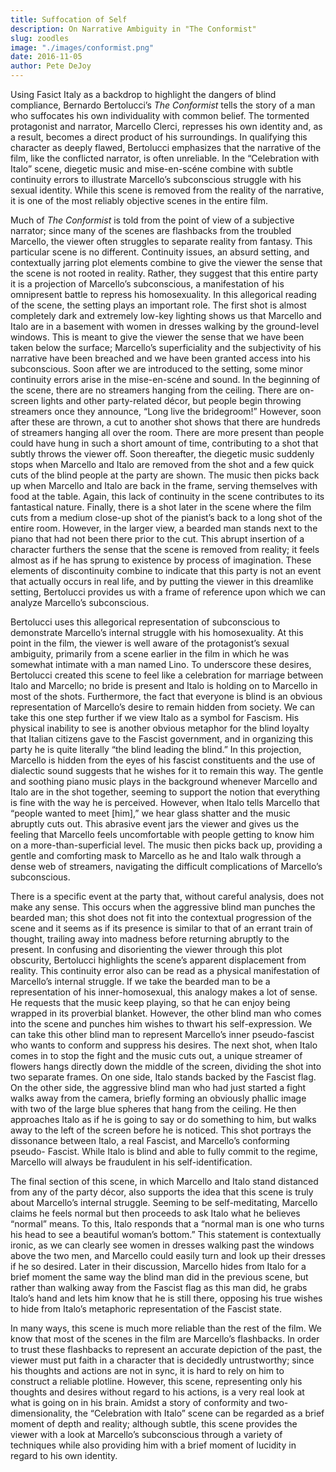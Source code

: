```yaml
---
title: Suffocation of Self
description: On Narrative Ambiguity in "The Conformist"
slug: zoodles
image: "./images/conformist.png"
date: 2016-11-05
author: Pete DeJoy
---
```


Using Fasict Italy as a backdrop to highlight the dangers of blind compliance, Bernardo Bertolucci’s _The Conformist_ tells the story of a man who suffocates his own individuality with common belief. The tormented protagonist and narrator, Marcello Clerci, represses his own identity and, as a result, becomes a direct product of his surroundings. In qualifying this character as deeply flawed, Bertolucci emphasizes that the narrative of the film, like the conflicted narrator, is often unreliable. In the “Celebration with Italo” scene, diegetic music and mise-en-scéne combine with subtle continuity errors to illustrate Marcello’s subconscious struggle with his sexual identity. While this scene is removed from the reality of the narrative, it is one of the most reliably objective scenes in the entire film.

Much of _The Conformist_ is told from the point of view of a subjective narrator; since many of the scenes are flashbacks from the troubled Marcello, the viewer often struggles to separate reality from fantasy. This particular scene is no different. Continuity issues, an absurd setting, and contextually jarring plot elements combine to give the viewer the sense that the scene is not rooted in reality. Rather, they suggest that this entire party it is a projection of Marcello’s subconscious, a manifestation of his omnipresent battle to repress his homosexuality. In this allegorical reading of the scene, the setting plays an important role. The first shot is almost completely dark and extremely low-key lighting shows us that Marcello and Italo are in a basement with women in dresses walking by the ground-level windows. This is meant to give the viewer the sense that we have been taken below the surface; Marcello’s superficiality and the subjectivity of his narrative have been breached and we have been granted access into his subconscious. Soon after we are introduced to the setting, some minor continuity errors arise in the mise-en-scéne and sound. In the beginning of the scene, there are no streamers hanging from the ceiling. There are on-screen lights and other party-related décor, but people begin throwing streamers once they announce, “Long live the bridegroom!” However, soon after these are thrown, a cut to another shot shows that there are hundreds of streamers hanging all over the room. There are more present than people could have hung in such a short amount of time, contributing to a shot that subtly throws the viewer off. Soon thereafter, the diegetic music suddenly stops when Marcello and Italo are removed from the shot and a few quick cuts of the blind people at the party are shown. The music then picks back up when Marcello and Italo are back in the frame, serving themselves with food at the table. Again, this lack of continuity in the scene contributes to its fantastical nature. Finally, there is a shot later in the scene where the film cuts from a medium close-up shot of the pianist’s back to a long shot of the entire room. However, in the larger view, a bearded man stands next to the piano that had not been there prior to the cut. This abrupt insertion of a character furthers the sense that the scene is removed from reality; it feels almost as if he has sprung to existence by process of imagination. These elements of discontinuity combine to indicate that this party is not an event that actually occurs in real life, and by putting the viewer in this dreamlike setting, Bertolucci provides us with a frame of reference upon which we can analyze Marcello’s subconscious.

Bertolucci uses this allegorical representation of subconscious to demonstrate Marcello’s internal struggle with his homosexuality. At this point in the film, the viewer is well aware of the protagonist’s sexual ambiguity, primarily from a scene earlier in the film in which he was somewhat intimate with a man named Lino. To underscore these desires, Bertolucci created this scene to feel like a celebration for marriage between Italo and Marcello; no bride is present and Italo is holding on to Marcello in most of the shots. Furthermore, the fact that everyone is blind is an obvious representation of Marcello’s desire to remain hidden from society. We can take this one step further if we view Italo as a symbol for Fascism. His physical inability to see is another obvious metaphor for the blind loyalty that Italian citizens gave to the Fascist government, and in organizing this party he is quite literally “the blind leading the blind.” In this projection, Marcello is hidden from the eyes of his fascist constituents and the use of dialectic sound suggests that he wishes for it to remain this way. The gentle and soothing piano music plays in the background whenever Marcello and Italo are in the shot together, seeming to support the notion that everything is fine with the way he is perceived. However, when Italo tells Marcello that “people wanted to meet [him],” we hear glass shatter and the music abruptly cuts out. This abrasive event jars the viewer and gives us the feeling that Marcello feels uncomfortable with people getting to know him on a more-than-superficial level. The music then picks back up, providing a gentle and comforting mask to Marcello as he and Italo walk through a dense web of streamers, navigating the difficult complications of Marcello’s subconscious.

There is a specific event at the party that, without careful analysis, does not make any sense. This occurs when the aggressive blind man punches the bearded man; this shot does not fit into the contextual progression of the scene and it seems as if its presence is similar to that of an errant train of thought, trailing away into madness before returning abruptly to the present. In confusing and disorienting the viewer through this plot obscurity, Bertolucci highlights the scene’s apparent displacement from reality. This continuity error also can be read as a physical manifestation of Marcello’s internal struggle. If we take the bearded man to be a representation of his inner-homosexual, this analogy makes a lot of sense. He requests that the music keep playing, so that he can enjoy being wrapped in its proverbial blanket. However, the other blind man who comes into the scene and punches him wishes to thwart his self-expression. We can take this other blind man to represent Marcello’s inner pseudo-fascist who wants to conform and suppress his desires. The next shot, when Italo comes in to stop the fight and the music cuts out, a unique streamer of flowers hangs directly down the middle of the screen, dividing the shot into two separate frames. On one side, Italo stands backed by the Fascist flag. On the other side, the aggressive blind man who had just started a fight walks away from the camera, briefly forming an obviously phallic image with two of the large blue spheres that hang from the ceiling. He then approaches Italo as if he is going to say or do something to him, but walks away to the left of the screen before he is noticed. This shot portrays the dissonance between Italo, a real Fascist, and Marcello’s conforming pseudo- Fascist. While Italo is blind and able to fully commit to the regime, Marcello will always be fraudulent in his self-identification.

The final section of this scene, in which Marcello and Italo stand distanced from any of the party décor, also supports the idea that this scene is truly about Marcello’s internal struggle. Seeming to be self-meditating, Marcello claims he feels normal but then proceeds to ask Italo what he believes “normal” means. To this, Italo responds that a “normal man is one who turns his head to see a beautiful woman’s bottom.” This statement is contextually ironic, as we can clearly see women in dresses walking past the windows above the two men, and Marcello could easily turn and look up their dresses if he so desired. Later in their discussion, Marcello hides from Italo for a brief moment the same way the blind man did in the previous scene, but rather than walking away from the Fascist flag as this man did, he grabs Italo’s hand and lets him know that he is still there, opposing his true wishes to hide from Italo’s metaphoric representation of the Fascist state.

In many ways, this scene is much more reliable than the rest of the film. We know that most of the scenes in the film are Marcello’s flashbacks. In order to trust these flashbacks to represent an accurate depiction of the past, the viewer must put faith in a character that is decidedly untrustworthy; since his thoughts and actions are not in sync, it is hard to rely on him to construct a reliable plotline. However, this scene, representing only his thoughts and desires without regard to his actions, is a very real look at what is going on in his brain. Amidst a story of conformity and two-dimensionality, the “Celebration with Italo” scene can be regarded as a brief moment of depth and reality; although subtle, this scene provides the viewer with a look at Marcello’s subconscious through a variety of techniques while also providing him with a brief moment of lucidity in regard to his own identity.
